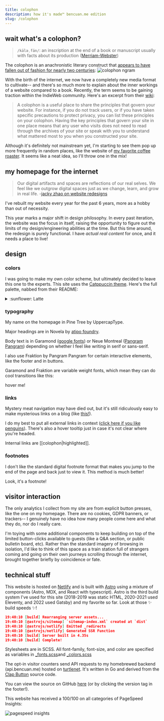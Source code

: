 ```yaml
---
title: colophon
description: how it's made™ bencuan.me edition
slug: /colophon
---
```


## wait what's a colophon?

> `/käləˌfän/`: an inscription at the end of a book or manuscript usually with facts about its production ([Merriam-Webster](https://www.merriam-webster.com/dictionary/colophon))

The colophon is an anachronistic literary construct that [appears to have fallen out of fashion for nearly two centuries](https://books.google.com/ngrams/graph?content=colophon&year_start=1800&year_end=2019&corpus=en-2019&smoothing=3):
![colophon ngram](/img/colophon/ngram.png)

With the birth of the internet, we now have a completely new media format to cultivate-- and there's so much more to explain about the inner workings of a website compared to a book. Recently, the term seems to be gaining traction within the IndieWeb community. Here's an excerpt from their [wiki](https://indieweb.org/colophon):

  > A colophon is a useful place to share the principles that govern your website. For instance, if you do not track users, or if you have taken specific precautions to protect privacy, you can list these principles on your colophon. 
  > Having the key principles that govern your site in one place means that any user who visits does not need to read through the archives of your site or speak with you to understand what mattered most to you when you constructed your site.

Although it's definitely not mainstream yet, I'm starting to see them pop up more frequently in random places, like the website of [my favorite coffee roaster](https://www.andytownsf.com/colophon). It seems like a neat idea, so I'll throw one in the mix!

## my homepage for the internet


> Our digital artifacts and spaces are reflections of our real selves. We feel like we outgrow digital spaces just as we change, learn, and grow in real life. -[jacky zhao on website redesigns](https://jzhao.xyz/thoughts/websites-as-homes#on-website-redesigns)

I've rebuilt my website every year for the past 6 years, more as a hobby than out of necessity. 

This year marks a major shift in design philosophy. In every past iteration, the website was the focus in itself, raising the opportunity to figure out the limits of my design/engineering abilities at the time. But this time around, the redesign is purely functional. I have *actual real content* for once, and it needs a place to live!


## design

### colors
I was going to make my own color scheme, but ultimately decided to leave this one to the experts. This site uses the [Catppuccin theme](https://github.com/catppuccin). Here's the full palette, nabbed from their README:

<details>

<summary>:sunflower: Latte</summary>

<table>

<tr>

<th></th>

<th>Labels</th>

<th>Hex</th>

<th>RGB</th>

<th>HSL</th>

</tr>

<tr>
<td><img src="https://github.com/catppuccin/catppuccin/raw/main/assets/palette/circles/latte_rosewater.png" width="23"/></td>

<td>Rosewater</td>

<td><code>#dc8a78</code></td>

<td><code>rgb(220, 138, 120)</code></td>

<td><code>hsl(11, 59%, 67%)</code></td>

</tr>

<tr>

<td><img src="https://github.com/catppuccin/catppuccin/raw/main/assets/palette/circles/latte_flamingo.png" width="23"/></td>

<td>Flamingo</td>

<td><code>#dd7878</code></td>

<td><code>rgb(221, 120, 120)</code></td>

<td><code>hsl(0, 60%, 67%)</code></td>

</tr>

<tr>

<td><img src="https://github.com/catppuccin/catppuccin/raw/main/assets/palette/circles/latte_pink.png" width="23"/></td>

<td>Pink</td>

<td><code>#ea76cb</code></td>

<td><code>rgb(234, 118, 203)</code></td>

<td><code>hsl(316, 73%, 69%)</code></td>

</tr>

<tr>

<td><img src="https://github.com/catppuccin/catppuccin/raw/main/assets/palette/circles/latte_mauve.png" width="23"/></td>

<td>Mauve</td>

<td><code>#8839ef</code></td>

<td><code>rgb(136, 57, 239)</code></td>

<td><code>hsl(266, 85%, 58%)</code></td>

</tr>

<tr>

<td><img src="https://github.com/catppuccin/catppuccin/raw/main/assets/palette/circles/latte_red.png" width="23"/></td>

<td>Red</td>

<td><code>#d20f39</code></td>

<td><code>rgb(210, 15, 57)</code></td>

<td><code>hsl(347, 87%, 44%)</code></td>

</tr>

<tr>

<td><img src="https://github.com/catppuccin/catppuccin/raw/main/assets/palette/circles/latte_maroon.png" width="23"/></td>

<td>Maroon</td>

<td><code>#e64553</code></td>

<td><code>rgb(230, 69, 83)</code></td>

<td><code>hsl(355, 76%, 59%)</code></td>

</tr>

<tr>

<td><img src="https://github.com/catppuccin/catppuccin/raw/main/assets/palette/circles/latte_peach.png" width="23"/></td>

<td>Peach</td>

<td><code>#fe640b</code></td>

<td><code>rgb(254, 100, 11)</code></td>

<td><code>hsl(22, 99%, 52%)</code></td>

</tr>

<tr>

<td><img src="https://github.com/catppuccin/catppuccin/raw/main/assets/palette/circles/latte_yellow.png" width="23"/></td>

<td>Yellow</td>

<td><code>#df8e1d</code></td>

<td><code>rgb(223, 142, 29)</code></td>

<td><code>hsl(35, 77%, 49%)</code></td>

</tr>

<tr>

<td><img src="https://github.com/catppuccin/catppuccin/raw/main/assets/palette/circles/latte_green.png" width="23"/></td>

<td>Green</td>

<td><code>#40a02b</code></td>

<td><code>rgb(64, 160, 43)</code></td>

<td><code>hsl(109, 58%, 40%)</code></td>

</tr>

<tr>

<td><img src="https://github.com/catppuccin/catppuccin/raw/main/assets/palette/circles/latte_teal.png" width="23"/></td>

<td>Teal</td>

<td><code>#179299</code></td>

<td><code>rgb(23, 146, 153)</code></td>

<td><code>hsl(183, 74%, 35%)</code></td>

</tr>

<tr>

<td><img src="https://github.com/catppuccin/catppuccin/raw/main/assets/palette/circles/latte_sky.png" width="23"/></td>

<td>Sky</td>

<td><code>#04a5e5</code></td>

<td><code>rgb(4, 165, 229)</code></td>

<td><code>hsl(197, 97%, 46%)</code></td>

</tr>

<tr>

<td><img src="https://github.com/catppuccin/catppuccin/raw/main/assets/palette/circles/latte_sapphire.png" width="23"/></td>

<td>Sapphire</td>

<td><code>#209fb5</code></td>

<td><code>rgb(32, 159, 181)</code></td>

<td><code>hsl(189, 70%, 42%)</code></td>

</tr>

<tr>

<td><img src="https://github.com/catppuccin/catppuccin/raw/main/assets/palette/circles/latte_blue.png" width="23"/></td>

<td>Blue</td>

<td><code>#1e66f5</code></td>

<td><code>rgb(30, 102, 245)</code></td>

<td><code>hsl(220, 91%, 54%)</code></td>

</tr>

<tr>

<td><img src="https://github.com/catppuccin/catppuccin/raw/main/assets/palette/circles/latte_lavender.png" width="23"/></td>

<td>Lavender</td>

<td><code>#7287fd</code></td>

<td><code>rgb(114, 135, 253)</code></td>

<td><code>hsl(231, 97%, 72%)</code></td>

</tr>

<tr>

<td><img src="https://github.com/catppuccin/catppuccin/raw/main/assets/palette/circles/latte_text.png" width="23"/></td>

<td>Text</td>

<td><code>#4c4f69</code></td>

<td><code>rgb(76, 79, 105)</code></td>

<td><code>hsl(234, 16%, 35%)</code></td>

</tr>

<tr>

<td><img src="https://github.com/catppuccin/catppuccin/raw/main/assets/palette/circles/latte_subtext1.png" width="23"/></td>

<td>Subtext1</td>

<td><code>#5c5f77</code></td>

<td><code>rgb(92, 95, 119)</code></td>

<td><code>hsl(233, 13%, 41%)</code></td>

</tr>

<tr>

<td><img src="https://github.com/catppuccin/catppuccin/raw/main/assets/palette/circles/latte_subtext0.png" width="23"/></td>

<td>Subtext0</td>

<td><code>#6c6f85</code></td>

<td><code>rgb(108, 111, 133)</code></td>

<td><code>hsl(233, 10%, 47%)</code></td>

</tr>

<tr>

<td><img src="https://github.com/catppuccin/catppuccin/raw/main/assets/palette/circles/latte_overlay2.png" width="23"/></td>

<td>Overlay2</td>

<td><code>#7c7f93</code></td>

<td><code>rgb(124, 127, 147)</code></td>

<td><code>hsl(232, 10%, 53%)</code></td>

</tr>

<tr>

<td><img src="https://github.com/catppuccin/catppuccin/raw/main/assets/palette/circles/latte_overlay1.png" width="23"/></td>

<td>Overlay1</td>

<td><code>#8c8fa1</code></td>

<td><code>rgb(140, 143, 161)</code></td>

<td><code>hsl(231, 10%, 59%)</code></td>

</tr>

<tr>

<td><img src="https://github.com/catppuccin/catppuccin/raw/main/assets/palette/circles/latte_overlay0.png" width="23"/></td>

<td>Overlay0</td>

<td><code>#9ca0b0</code></td>

<td><code>rgb(156, 160, 176)</code></td>

<td><code>hsl(228, 11%, 65%)</code></td>

</tr>

<tr>

<td><img src="https://github.com/catppuccin/catppuccin/raw/main/assets/palette/circles/latte_surface2.png" width="23"/></td>

<td>Surface2</td>

<td><code>#acb0be</code></td>

<td><code>rgb(172, 176, 190)</code></td>

<td><code>hsl(227, 12%, 71%)</code></td>

</tr>

<tr>

<td><img src="https://github.com/catppuccin/catppuccin/raw/main/assets/palette/circles/latte_surface1.png" width="23"/></td>

<td>Surface1</td>

<td><code>#bcc0cc</code></td>

<td><code>rgb(188, 192, 204)</code></td>

<td><code>hsl(225, 14%, 77%)</code></td>

</tr>

<tr>

<td><img src="https://github.com/catppuccin/catppuccin/raw/main/assets/palette/circles/latte_surface0.png" width="23"/></td>

<td>Surface0</td>

<td><code>#ccd0da</code></td>

<td><code>rgb(204, 208, 218)</code></td>

<td><code>hsl(223, 16%, 83%)</code></td>

</tr>

<tr>

<td><img src="https://github.com/catppuccin/catppuccin/raw/main/assets/palette/circles/latte_base.png" width="23"/></td>

<td>Base</td>

<td><code>#eff1f5</code></td>

<td><code>rgb(239, 241, 245)</code></td>

<td><code>hsl(220, 23%, 95%)</code></td>

</tr>

<tr>

<td><img src="https://github.com/catppuccin/catppuccin/raw/main/assets/palette/circles/latte_mantle.png" width="23"/></td>

<td>Mantle</td>

<td><code>#e6e9ef</code></td>

<td><code>rgb(230, 233, 239)</code></td>

<td><code>hsl(220, 22%, 92%)</code></td>

</tr>

<tr>

<td><img src="https://github.com/catppuccin/catppuccin/raw/main/assets/palette/circles/latte_crust.png" width="23"/></td>

<td>Crust</td>

<td><code>#dce0e8</code></td>

<td><code>rgb(220, 224, 232)</code></td>

<td><code>hsl(220, 21%, 89%)</code></td>

</tr>

</table>

</details>

### typography
My name on the homepage in <span class="pinetree">Pine Tree</span> by UppercapType.

Major headings are in <span class="novela">Novela</span> by [atipo foundry](https://www.atipofoundry.com/).


Body text is in <span class="garamond">Garamond</span> ([google fonts](https://fonts.google.com/specimen/EB+Garamond)) or  <span class="montreal">Neue Montreal</span> ([Pangram Pangram](https://pangrampangram.com)) depending on whether I feel like writing in serif or sans-serif.

I also use  <span class="fraktion">Fraktion</span> by Pangram Pangram for certain interactive elements, like the footer and in buttons.

Garamond and Fraktion are variable weight fonts, which mean they can do cool transitions like this:

<div class="hoverweight">hover me!</div>

### links
Mystery meat navigation may have died out, but it's still ridiculously easy to make mysterious links on a blog (like [this!](https://www.youtube.com/watch?v=hPq54gxHAFU)). 

I do my best to put all external links in context ([click here if you like penguins](https://www.cabq.gov/artsculture/biopark/news/10-cool-facts-about-penguins)). There's also a hover tooltip just in case it's not clear where you're headed.

Internal links are [[colophon|highlighted]].

### footnotes
I don't like the standard digital footnote format that makes you jump to the end of the page and back just to view it. This method<Footnote n='1' client:idle /> is much better! 

<FootnoteRef n='1' client:idle>Look, it's a footnote!</FootnoteRef>

## visitor interaction
The only analytics I collect from my site are from explicit button presses, like the one on my homepage. There are no cookies, GDPR banners, or trackers-- I genuinely have no idea how many people come here and what they do, nor do I really care.

I'm toying with some additional components to keep building on top of the limited button-clicks available to guests (like a Q&A section, or public bulletin board, etc). Rather than the standard imagery of browsing in isolation, I'd like to think of this space as a train station full of strangers coming and going on their own journeys scrolling through the internet, brought together briefly by coincidence or fate.

## technical stuff

This website is hosted on [Netlify](https://netlify.app) and is built with [Astro](https://astro.build) using a mixture of components (Astro, MDX, and React with typescript). Astro is the third build system I've used for this site (2018-2019 was static HTML, 2020-2021 used Eleventy, and 2022 used Gatsby) and my favorite so far. Look at those ✨ build speeds ✨!

``` json
19:40:10 [build] Rearranging server assets...
19:40:10 [@astrojs/sitemap] `sitemap-index.xml` created at `dist`
19:40:10 [@astrojs/netlify] Emitted _redirects
19:40:10 [@astrojs/netlify] Generated SSR Function
19:40:10 [build] Server built in 4.35s
19:40:10 [build] Complete!
```

Stylesheets are in SCSS. All font-family, font-size, and color are specified as variables in [_fonts.scss](https://github.com/64bitpandas/bencuan.me/blob/v6/src/sass/_fonts.scss)and [_colors.scss](https://github.com/64bitpandas/bencuan.me/blob/v6/src/sass/_colors.scss)

The opt-in visitor counters send API requests to my homebrewed backend (api.bencuan.me) hosted on [turtlenet](https://tsh.sh). It's written in Go and derived from the [Clap Button](https://getclaps.app/) source code. 

You can view the source on GitHub [here](https://github.com/64bitpandas/bencuan.me) (or by clicking the version tag in the footer!).

This website has received a 100/100 on all categories of PageSpeed Insights:

![pagespeed insights](/img/colophon/pagespeed.png)

